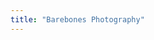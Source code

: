```yaml
---
title: "Barebones Photography"
---
```

<br>
<br>
<div class="random-photo">
<script src="randomPhoto.js"></script>
</div>
